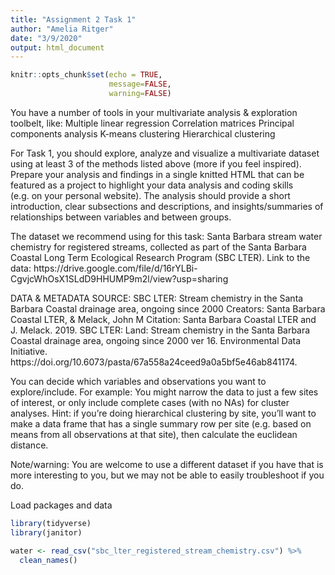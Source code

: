 ```yaml
---
title: "Assignment 2 Task 1"
author: "Amelia Ritger"
date: "3/9/2020"
output: html_document
---
```


```r
knitr::opts_chunk$set(echo = TRUE,
                      message=FALSE,
                      warning=FALSE)
```

You have a number of tools in your multivariate analysis & exploration toolbelt, like:
Multiple linear regression
Correlation matrices
Principal components analysis
K-means clustering
Hierarchical clustering

For Task 1, you should explore, analyze and visualize a multivariate dataset using at least 3 of the methods listed above (more if you feel inspired). Prepare your analysis and findings in a single knitted HTML that can be featured as a project to highlight your data analysis and coding skills (e.g. on your personal website). The analysis should provide a short introduction, clear subsections and descriptions, and insights/summaries of relationships between variables and between groups. 

The dataset we recommend using for this task: Santa Barbara stream water chemistry for registered streams, collected as part of the Santa Barbara Coastal Long Term Ecological Research Program (SBC LTER). Link to the data: https://drive.google.com/file/d/16rYLBi-CgvjcWhOsX1SLdD9HHUMP9m2l/view?usp=sharing

DATA & METADATA SOURCE: 
SBC LTER: Stream chemistry in the Santa Barbara Coastal drainage area, ongoing since 2000
Creators: Santa Barbara Coastal LTER, & Melack, John M
Citation: Santa Barbara Coastal LTER and J. Melack. 2019. SBC LTER: Land: Stream chemistry in the Santa Barbara Coastal drainage area, ongoing since 2000 ver 16. Environmental Data Initiative. https://doi.org/10.6073/pasta/67a558a24ceed9a0a5bf5e46ab841174. 

You can decide which variables and observations you want to explore/include. For example: You might narrow the data to just a few sites of interest, or only include complete cases (with no NAs) for cluster analyses. Hint: if you’re doing hierarchical clustering by site, you’ll want to make a data frame that has a single summary row per site (e.g. based on means from all observations at that site), then calculate the euclidean distance. 

Note/warning: You are welcome to use a different dataset if you have that is more interesting to you, but we may not be able to easily troubleshoot if you do. 

Load packages and data
```r
library(tidyverse)
library(janitor)

water <- read_csv("sbc_lter_registered_stream_chemistry.csv") %>% 
  clean_names()



```

